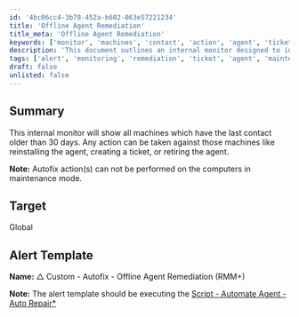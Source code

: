 ```yaml
---
id: '4bc06cc4-3b78-452a-b602-063e57221234'
title: 'Offline Agent Remediation'
title_meta: 'Offline Agent Remediation'
keywords: ['monitor', 'machines', 'contact', 'action', 'agent', 'ticket', 'maintenance', 'template']
description: 'This document outlines an internal monitor designed to identify machines that have not contacted the server in over 30 days. It details possible actions that can be taken, such as reinstalling the agent, creating a ticket, or retiring the agent, with a note on limitations regarding maintenance mode.'
tags: ['alert', 'monitoring', 'remediation', 'ticket', 'agent', 'maintenance']
draft: false
unlisted: false
---
```

## Summary

This internal monitor will show all machines which have the last contact older than 30 days. Any action can be taken against those machines like reinstalling the agent, creating a ticket, or retiring the agent.

**Note:** Autofix action(s) can not be performed on the computers in maintenance mode.

## Target

Global

## Alert Template

**Name:** △ Custom - Autofix - Offline Agent Remediation (RMM+)

**Note:** The alert template should be executing the [Script - Automate Agent - Auto Repair*](https://proval.itglue.com/DOC-5078775-7761441)












